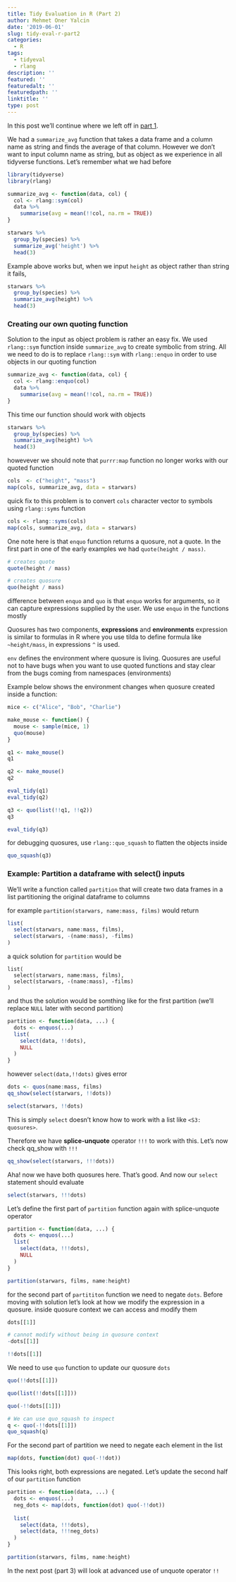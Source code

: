 ```yaml
---
title: Tidy Evaluation in R (Part 2)
author: Mehmet Oner Yalcin
date: '2019-06-01'
slug: tidy-eval-r-part2
categories:
  - R
tags:
  - tidyeval
  - rlang
description: ''
featured: ''
featuredalt: ''
featuredpath: ''
linktitle: ''
type: post
---
```


In this post we'll continue where we left off in [part 1](https://www.theindependentvariable.co.uk/blog/tidy-eval-r/). 

We had a `summarize_avg` function that takes a data frame and a column name as string and finds the average of that column. However we don't want to input column name as string, but as object as we experience in all tidyverse functions. Let's remember what we had before 

```r

library(tidyverse)
library(rlang)

summarize_avg <- function(data, col) {
  col <- rlang::sym(col)
  data %>%
    summarise(avg = mean(!!col, na.rm = TRUE))
}
```

```r
starwars %>%  
  group_by(species) %>% 
  summarize_avg('height') %>% 
  head(3)
```

Example above works but, when we input `height` as object rather than string it fails,

```r
starwars %>%  
  group_by(species) %>% 
  summarize_avg(height) %>% 
  head(3)
```

### Creating our own quoting function

Solution to the input as object problem is rather an easy fix. We used `rlang::sym` function inside `summarize_avg` to create symbolic from string. All we need to do is to replace `rlang::sym` with `rlang::enquo` in order to use objects in our quoting function

```r
summarize_avg <- function(data, col) {
  col <- rlang::enquo(col)
  data %>%
    summarise(avg = mean(!!col, na.rm = TRUE))
}

```

This time our function should work with objects

```r
starwars %>%  
  group_by(species) %>% 
  summarize_avg(height) %>% 
  head(3)

```

howevever we should note that `purrr:map` function no longer works with our quoted function

```r
cols  <- c("height", "mass")
map(cols, summarize_avg, data = starwars)
```

quick fix to this problem is to convert `cols` character vector to symbols using `rlang::syms` function

```r
cols <- rlang::syms(cols)
map(cols, summarize_avg, data = starwars)
```


One note here is that `enquo` function returns a quosure, not a quote. In the first part in one of the early examples we had `quote(height / mass)`. 

```r
# creates quote
quote(height / mass)

# creates quosure
quo(height / mass)
```

difference between `enquo` and `quo` is that `enquo` works for arguments, so it can capture expressions supplied by the user. We use `enquo` in the functions mostly

Quosures has two components, **expressions** and **environments**
expression is similar to formulas in R where you use tilda to define formula like `~height/mass`, in expressions `^` is used.

`env` defines the environment where quosure is living. Quosures are useful not to have bugs when you want to use quoted functions and stay clear from the bugs coming from namespaces (environments)

Example below shows the environment changes when quosure created inside a function:

```r
mice <- c("Alice", "Bob", "Charlie")

make_mouse <- function() {
  mouse <- sample(mice, 1)
  quo(mouse)
}

q1 <- make_mouse()
q1

q2 <- make_mouse()
q2

eval_tidy(q1)
eval_tidy(q2)

q3 <- quo(list(!!q1, !!q2))
q3

eval_tidy(q3)
```


for debugging quosures, use `rlang::quo_squash` to flatten the objects inside

```r
quo_squash(q3)
```


### Example: Partition a dataframe with select() inputs

We'll write a function called `partition` that will create two data frames in a list partitioning the original dataframe to columns

for example `partition(starwars, name:mass, films)` would return

```r
list(
  select(starwars, name:mass, films),
  select(starwars, -(name:mass), -films)
)

```

a quick solution for `partition` would be
```
list(
  select(starwars, name:mass, films),
  select(starwars, -(name:mass), -films)
)
```

and thus the solution would be somthing like for the first partition (we'll replace `NULL` later with second partition) 

```r
partition <- function(data, ...) {
  dots <- enquos(...)
  list(
    select(data, !!dots),
    NULL
  )
}

```

however `select(data,!!dots)` gives error

```r
dots <- quos(name:mass, films)
qq_show(select(starwars, !!dots))

select(starwars, !!dots)
```

This is simply `select` doesn't know how to work with a list like `<S3: quosures>`.

Therefore we have **splice-unquote** operator `!!!` to work with this. Let's now check qq_show with `!!!`

```r
qq_show(select(starwars, !!!dots))
```

Aha! now we have both quosures here. That's good. And now our `select` statement should evaluate 

```r
select(starwars, !!!dots)
```

Let's define the first part of `partition` function again with splice-unquote  operator

```r
partition <- function(data, ...) {
  dots <- enquos(...)
  list(
    select(data, !!!dots),
    NULL
  )
}

partition(starwars, films, name:height)
```


for the second part of `partititon` function we need to negate `dots`. Before moving with solution let's look at how we modify the expression in a quosure. inside quosure context we can access and modify them 

```r
dots[[1]]

# cannot modify without being in quosure context
-dots[[1]]

!!dots[[1]]
```

We need to use `quo` function to update our quosure `dots`

```r
quo(!!dots[[1]])

quo(list(!!dots[[1]]))

quo(-!!dots[[1]])

# We can use quo_squash to inspect
q <- quo(-!!dots[[1]])
quo_squash(q)
```

For the second part of partition we need to negate each element in the list 

```r
map(dots, function(dot) quo(-!!dot))
```

This looks right, both expressions are negated. Let's update the second half of our `partition` function

```r
partition <- function(data, ...) {
  dots <- enquos(...)
  neg_dots <- map(dots, function(dot) quo(-!!dot))
  
  list(
    select(data, !!!dots),
    select(data, !!!neg_dots)
  )
}

partition(starwars, films, name:height)
```

In the next post (part 3) will look at advanced use of unquote operator `!!`
